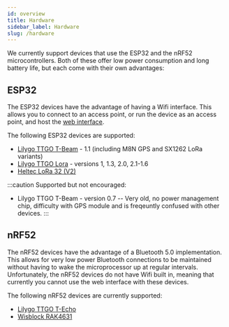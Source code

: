 ```yaml
---
id: overview
title: Hardware
sidebar_label: Hardware
slug: /hardware
---
```


We currently support devices that use the ESP32 and the nRF52 microcontrollers. Both of these offer low power consumption and long battery life, but each come with their own advantages:

## ESP32

The ESP32 devices have the advantage of having a Wifi interface. This allows you to connect to an access point, or run the device as an access point, and host the [web interface](/docs/software/web/web-app-software).

The following ESP32 devices are supported:

- [Lilygo TTGO T-Beam](/docs/hardware/supported/tbeam) - 1.1 (including M8N GPS and SX1262 LoRa variants)
- [Lilygo TTGO Lora](/docs/hardware/supported/lora) - versions 1, 1.3, 2.0, 2.1-1.6
- [Heltec LoRa 32 (V2)](/docs/hardware/supported/heltec)

:::caution
Supported but not encouraged:

- Lilygo TTGO T-Beam - version 0.7 -- Very old, no power management chip, difficulty with GPS module and is freqeuntly confused with other devices.
  :::

## nRF52

The nRF52 devices have the advantage of a Bluetooth 5.0 implementation. This allows for very low power Bluetooth connections to be maintained without having to wake the microprocessor up at regular intervals. Unfortunately, the nRF52 devices do not have Wifi built in, meaning that currently you cannot use the web interface with these devices.

The following nRF52 devices are currently supported:

- [Lilygo TTGO T-Echo](/docs/hardware/supported/techo)
- [Wisblock RAK4631](/docs/hardware/supported/wisBlock)
